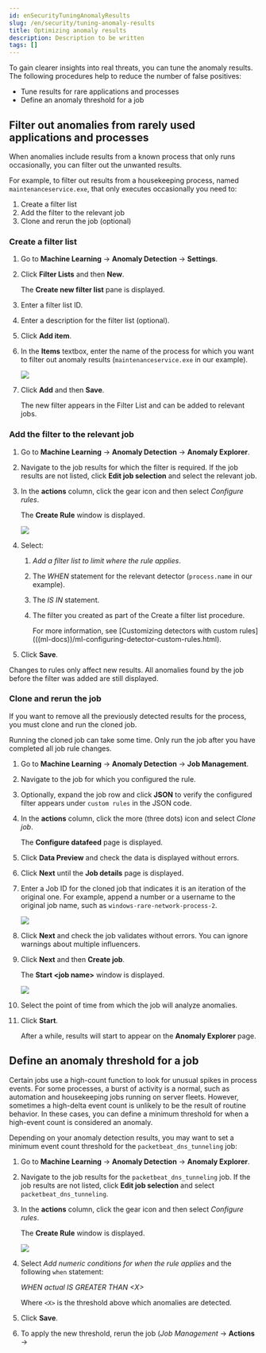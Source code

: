 ```yaml
---
id: enSecurityTuningAnomalyResults
slug: /en/security/tuning-anomaly-results
title: Optimizing anomaly results
description: Description to be written
tags: []
---
```


<div id="tuning-anomaly-results"></div>

To gain clearer insights into real threats, you can tune the anomaly results. The following procedures help to reduce the number of false positives: 

* <DocLink id="enSecurityTuningAnomalyResults" section="filter-out-anomalies-from-rarely-used-applications-and-processes">Tune results for rare applications and processes</DocLink>
* <DocLink id="enSecurityTuningAnomalyResults" section="define-an-anomaly-threshold-for-a-job">Define an anomaly threshold for a job</DocLink>

<div id="rarely-used-processes"></div>

## Filter out anomalies from rarely used applications and processes

When anomalies include results from a known process that only runs occasionally,
you can filter out the unwanted results.

For example, to filter out results from a housekeeping process, named
`maintenanceservice.exe`, that only executes occasionally you need to:

1. <DocLink id="enSecurityTuningAnomalyResults" section="create-a-filter-list">Create a filter list</DocLink>
1. <DocLink id="enSecurityTuningAnomalyResults" section="add-the-filter-to-the-relevant-job">Add the filter to the relevant job</DocLink>
1. <DocLink id="enSecurityTuningAnomalyResults" section="clone-and-rerun-the-job">Clone and rerun the job</DocLink> (optional)

<div id="create-fiter-list"></div>

### Create a filter list

1. Go to **Machine Learning** -> **Anomaly Detection** -> **Settings**.
1. Click **Filter Lists** and then **New**.

    The **Create new filter list** pane is displayed.

1. Enter a filter list ID.
1. Enter a description for the filter list (optional).
1. Click **Add item**.
1. In the **Items** textbox, enter the name of the process for which you want to
    filter out anomaly results (`maintenanceservice.exe` in our example).

    ![](../images/tuning-anomaly-results/-detections-machine-learning-filter-add-item.png)

1. Click **Add** and then **Save**.

    The new filter appears in the Filter List and can be added to relevant jobs.

<div id="add-job-filter"></div>

### Add the filter to the relevant job

1. Go to **Machine Learning** -> **Anomaly Detection** -> **Anomaly Explorer**.
1. Navigate to the job results for which the filter is required. If the job results
    are not listed, click **Edit job selection** and select the relevant job.

1. In the **actions** column, click the gear icon and then select _Configure rules_.

    The **Create Rule** window is displayed.

    ![](../images/tuning-anomaly-results/-detections-machine-learning-rule-scope.png)

1. Select:
    1. _Add a filter list to limit where the rule applies_.
    1. The _WHEN_ statement for the relevant detector (`process.name` in our
        example).

    1. The _IS IN_ statement.
    1. The filter you created as part of the <DocLink id="enSecurityTuningAnomalyResults" section="create-a-filter-list">Create a filter list</DocLink> procedure.

        <DocCallOut title="Tip">
        For more information, see
        [Customizing detectors with custom rules](((ml-docs))/ml-configuring-detector-custom-rules.html).
        </DocCallOut>

1. Click **Save**.

<DocCallOut title="Note">
Changes to rules only affect new results. All anomalies found by the job
before the filter was added are still displayed.
</DocCallOut>

<div id="clone-job"></div>

### Clone and rerun the job

If you want to remove all the previously detected results for the process, you
must clone and run the cloned job.

<DocCallOut title="Important" color="warning">
Running the cloned job can take some time. Only run the job after you
have completed all job rule changes.
</DocCallOut>

1. Go to **Machine Learning** -> **Anomaly Detection** -> **Job Management**.
1. Navigate to the job for which you configured the rule.
1. Optionally, expand the job row and click **JSON** to verify the configured filter
    appears under `custom rules` in the JSON code.

1. In the **actions** column, click the more (three dots) icon and select _Clone job_.

    The **Configure datafeed** page is displayed.

1. Click **Data Preview** and check the data is displayed without errors.
1. Click **Next** until the **Job details** page is displayed.
1. Enter a Job ID for the cloned job that indicates it is an iteration of the
    original one. For example, append a number or a username to the original job
    name, such as `windows-rare-network-process-2`.

    ![](../images/tuning-anomaly-results/-detections-machine-learning-cloned-job-details.png)

1. Click **Next** and check the job validates without errors. You can ignore
    warnings about multiple influencers.

1. Click **Next** and then **Create job**.

    The **Start \<job name>** window is displayed.

    ![](../images/tuning-anomaly-results/-detections-machine-learning-start-job-window.png)

1. Select the point of time from which the job will analyze anomalies.
1. Click **Start**.

    After a while, results will start to appear on the **Anomaly Explorer** page.

<div id="define-rule-threshold"></div>

## Define an anomaly threshold for a job

Certain jobs use a high-count function to look for unusual spikes in 
process events. For some processes, a burst of activity is a normal, such as
automation and housekeeping jobs running on server fleets. However, sometimes a
high-delta event count is unlikely to be the result of routine behavior. In
these cases, you can define a minimum threshold for when a high-event count is
considered an anomaly.

Depending on your anomaly detection results, you may want to set a 
minimum event count threshold for the `packetbeat_dns_tunneling` job:

1. Go to **Machine Learning** -> **Anomaly Detection** -> **Anomaly Explorer**.
1. Navigate to the job results for the `packetbeat_dns_tunneling` job. If the 
    job results are not listed, click **Edit job selection** and select 
    `packetbeat_dns_tunneling`.

1. In the **actions** column, click the gear icon and then select
    _Configure rules_.

    The **Create Rule** window is displayed.

    ![](../images/tuning-anomaly-results/-detections-machine-learning-ml-rule-threshold.png)

1. Select _Add numeric conditions for when the rule applies_ and the following 
    `when` statement:

    _WHEN actual IS GREATER THAN \<X>_

    Where `<X>` is the threshold above which anomalies are detected.

1. Click **Save**.
1. To apply the new threshold, rerun the job (*Job Management* -> **Actions** ->

